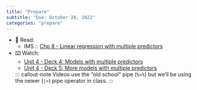 ```yaml
---
title: "Prepare"
subtitle: "Due: October 26, 2022"
categories: "prepare"
---
```


-   📖 Read: 
    -  IMS :: [Chp 8 - Linear regression with multiple predictors](https://openintro-ims.netlify.app/model-mlr.html)

-   ⌨️ Watch: 
    - [Unit 4 - Deck 4: Models with multiple predictors](https://www.youtube.com/watch?v=mjkNabD4oi4)
    - [Unit 4 - Deck 5: More models with multiple predictors](https://www.youtube.com/watch?v=nJAYRnLPb10)
    
    ::: callout-note Videos use the "old school" pipe (`%>%`) but we'll be using the newer (`|>`) pipe operator in class. :::
